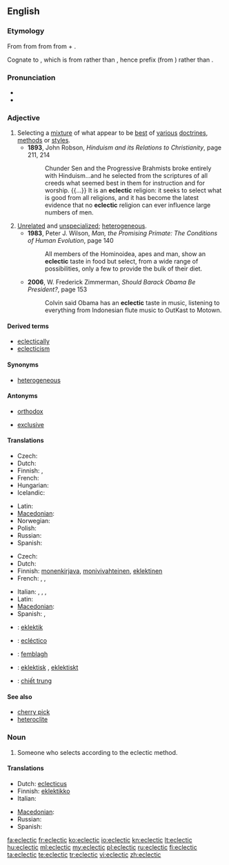 {{was wotd|2010|September|15}}
==English==

===Etymology===
From {{etyl|fr|en}} {{term|éclectique|lang=fr}} from {{etyl|grc|en}} {{term|ἐκλεκτικός||selective|tr=eklektikos|lang=grc}} from {{term|ἐκλέγω||I pick, choose|tr=eklegō|lang=grc}} from {{term|ἐκ||out, from|tr=ek|lang=grc}} + {{term|λέγω||I choose, count|tr=legō|lang=grc}}.

Cognate to {{term|elect|lang=en}}, which is from {{etyl|la|-}} rather than {{etyl|grc|-}}, hence prefix {{term|e-|lang=la}} (from {{term|ex|lang=la}}) rather than {{term|ἐκ|tr=ek|lang=grc}}.

===Pronunciation===
* {{IPA|/ɛkˈlɛk.tɪk/|/ɪˈklɛk.tɪk/}}
* {{audio|en-us-eclectic.ogg|Audio (US)}}

===Adjective===
{{en-adj}}

# Selecting a [[mixture]] of what appear to be [[best]] of [[various]] [[doctrines]], [[methods]] or [[styles]].
#* '''1893''', John Robson, ''Hinduism and its Relations to Christianity'', page 211, 214
#*: Chunder Sen and the Progressive Brahmists broke entirely with Hinduism...and he selected from the scriptures of all creeds what seemed best in them for instruction and for worship. {{...}} It is an '''eclectic''' religion: it seeks to select what is good from all religions, and it has become the latest evidence that no '''eclectic''' religion can ever influence large numbers of men.
# [[unrelated|Unrelated]] and [[unspecialized]]; [[heterogeneous]].
#* '''1983''', Peter J. Wilson, ''Man, the Promising Primate: The Conditions of Human Evolution'', page 140
#*: All members of the Hominoidea, apes and man, show an '''eclectic''' taste in food but select, from a wide range of possibilities, only a few to provide the bulk of their diet.
#* '''2006''', W. Frederick Zimmerman, ''Should Barack Obama Be President?'', page 153
#*: Colvin said Obama has an '''eclectic''' taste in music, listening to everything from Indonesian flute music to OutKast to Motown.

====Derived terms====
* [[eclectically]]
* [[eclecticism]]

====Synonyms====
* {{sense|unrelated and unspecialized}} [[heterogeneous]]

====Antonyms====
* {{sense|selecting a mixture of doctrines}} [[orthodox]]
* [[exclusive]]

====Translations====
{{trans-top|selecting a mixture of what appear to be best of various doctrines, methods or styles}}
* Czech: {{t-|cs|eklektický}}
* Dutch: {{t-|nl|eclectisch}}
* Finnish: {{t+|fi|eklektinen}}, {{t|fi|valikoiva}}
* French: {{t+|fr|éclectique}}
* Hungarian: {{t-|hu|eklektikus}}
* Icelandic: {{qualifier|who picks the best}} {{t|is|velja|alt=sem velur úr það besta}}
{{trans-mid}}
* Latin: {{t|la|eclecticus}}
* [[Macedonian]]: {{t|mk|еклектичен|m|tr=ekléktičen}}
* Norwegian: {{t|no|eklektisk}}
* Polish: {{t|pl|eklektyczny}}
* Russian: {{t|ru|эклектичный}}
* Spanish: {{t|es|ecléctico|m}}
{{trans-bottom}}

{{trans-top|unrelated and unspecialized; heterogeneous}}
* Czech: {{t-|cs|eklektický}}
* Dutch: {{t-|nl|uiteenlopend}}
* Finnish: [[monenkirjava]], [[monivivahteinen]], [[eklektinen]]
* French: {{t+|fr|hétérogène}},{{t|fr|hétéroclite}} {{t+|fr|disparate}}, {{t|fr|de bric et de broc}}
{{trans-mid}}
* Italian: {{t-|it|eclettico}}, {{t+|it|disparato}}, {{t|it|heteroclitico}} ,{{t-|it|eterogeneo}}
* Latin: {{t|la|eclecticus}}
* [[Macedonian]]: {{t|mk|разновиден|m|tr=raznóviden}}
* Spanish: {{t+|es|heterogéneo}}, {{t|es|heteróclito}}  {{t|es|disparatado}}
{{trans-bottom}}

{{checktrans-top}}
* {{ttbc|sh}}: [[eklektik]]
* {{ttbc|es}}: [[ecléctico]]
* {{ttbc|gv}}: [[femblagh]]
* {{ttbc|sv}}: [[eklektisk]] {{c}}, [[eklektiskt]] {{n}}
* {{ttbc|vi}}: [[chiết trung]]
{{trans-bottom}}

====See also====
* [[cherry pick]]
* [[heteroclite]]

===Noun===
{{en-noun}}

# Someone who selects according to the eclectic method.

====Translations====
{{trans-top|one who selects by the eclectic method}}
* Dutch: [[eclecticus]] {{m}}
* Finnish: [[eklektikko]]
* Italian: {{t-|it|eclettico}}
{{trans-mid}}
* [[Macedonian]]: {{t|mk|еклектичар|m|tr=ekléktičar}}
* Russian: {{t|ru|эклектик|m}}
* Spanish: {{t|es|ecléctico}}
{{trans-bottom}}

[[fa:eclectic]]
[[fr:eclectic]]
[[ko:eclectic]]
[[io:eclectic]]
[[kn:eclectic]]
[[lt:eclectic]]
[[hu:eclectic]]
[[ml:eclectic]]
[[my:eclectic]]
[[pl:eclectic]]
[[ru:eclectic]]
[[fi:eclectic]]
[[ta:eclectic]]
[[te:eclectic]]
[[tr:eclectic]]
[[vi:eclectic]]
[[zh:eclectic]]